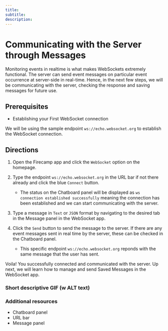 ```yaml
--- 
title: 
subtitle: 
description: 
---
```


# Communicating with the Server through Messages

Monitoring events in realtime is what makes WebSockets extremely functional. The server can send event messages on particular event occurrence at server-side in real-time. Hence, in the next few steps, we will be communicating with the server, checking the response and saving messages for future use.

## Prerequisites
- Establishing your First WebSocket connection

We will be using the sample endpoint `ws://echo.websocket.org` to establish the WebSocket connection.

## Directions
1. Open the Firecamp app and click the `WebSocket` option on the homepage.

2. Type the endpoint `ws://echo.websocket.org` in the URL bar if not there already and click the blue `Connect` button.

   - The status on the Chatboard panel will be displayed as `ws connection established successfully` meaning the connection has been established and we can start communicating with the server.

3. Type a message in `Text` or `JSON` format by navigating to the desired tab in the Message panel in the WebSocket app.

4. Click the `Send` button to send the message to the server. If there are any event messages sent in real time by the server, these can be checked in the Chatboard panel.

   - This specific endpoint `ws://echo.websocket.org` reponds with the same message that the user has sent.

Voila! You successfully connected and communicated with the server. Up next, we will learn how to manage and send Saved Messages in the WebSocket app.


### Short descriptive GIF (w ALT text)


### Additional resources
- Chatboard panel
- URL bar
- Message panel
